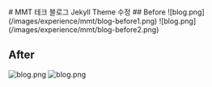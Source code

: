 
<LayoutBase type="mdx" date="2017.06">
  # MMT 테크 블로그 Jekyll Theme 수정
  ## Before
  ![blog.png](/images/experience/mmt/blog-before1.png)
  ![blog.png](/images/experience/mmt/blog-before2.png)

  ## After
  ![blog.png](/images/experience/mmt/blog-after1.png)
  ![blog.png](/images/experience/mmt/blog-after2.png)
</LayoutBase>